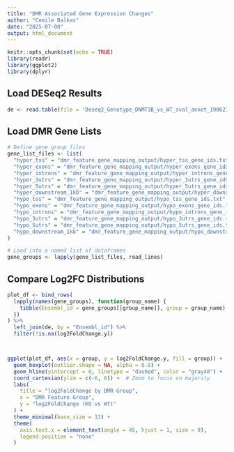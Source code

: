 ```yaml
---
title: "DMR Associated Gene Expression Changes"
author: "Cemile Balkas"
date: "2025-07-08"
output: html_document
---
```


```r
knitr::opts_chunk$set(echo = TRUE)
library(readr)
library(ggplot2)
library(dplyr)
```

## Load DESeq2 Results

```r

de <- read.table(file = 'Deseq2_Genotype_DNMT3B_vs_WT_sval_annot_190623.txt', sep = '\t', header = TRUE)

```


## Load DMR Gene Lists

```r
# Define gene group files
gene_list_files <- list(
  "hyper_tss" = "dmr_feature_gene_mapping_output/hyper_tss_gene_ids.txt",
  "hyper_exons" = "dmr_feature_gene_mapping_output/hyper_exons_gene_ids.txt",
  "hyper_introns" = "dmr_feature_gene_mapping_output/hyper_introns_gene_ids.txt",
  "hyper_3utrs" = "dmr_feature_gene_mapping_output/hyper_3utrs_gene_ids.txt",
  "hyper_5utrs" = "dmr_feature_gene_mapping_output/hyper_5utrs_gene_ids.txt",
  "hyper_downstream_1kb" = "dmr_feature_gene_mapping_output/hyper_downstream_1kb_gene_ids.txt",
  "hypo_tss" = "dmr_feature_gene_mapping_output/hypo_tss_gene_ids.txt",
  "hypo_exons" = "dmr_feature_gene_mapping_output/hypo_exons_gene_ids.txt",
  "hypo_introns" = "dmr_feature_gene_mapping_output/hypo_introns_gene_ids.txt",
  "hypo_3utrs" = "dmr_feature_gene_mapping_output/hypo_3utrs_gene_ids.txt",
  "hypo_5utrs" = "dmr_feature_gene_mapping_output/hypo_5utrs_gene_ids.txt",
  "hypo_downstream_1kb" = "dmr_feature_gene_mapping_output/hypo_downstream_1kb_gene_ids.txt"
)

# Load into a named list of dataframes
gene_groups <- lapply(gene_list_files, read_lines)

```


## Compare Log2FC Distributions

```r
plot_df <- bind_rows(
  lapply(names(gene_groups), function(group_name) {
    tibble(Ensembl_id = gene_groups[[group_name]], group = group_name)
  })
) %>%
  left_join(de, by = "Ensembl_id") %>%
  filter(!is.na(log2FoldChange.y))



ggplot(plot_df, aes(x = group, y = log2FoldChange.y, fill = group)) +
  geom_boxplot(outlier.shape = NA, alpha = 0.8) +
  geom_hline(yintercept = 0, linetype = "dashed", color = "gray40") +
  coord_cartesian(ylim = c(-6, 6)) +  # Zoom to focus on majority
  labs(
    title = "log2FoldChange by DMR Group",
    x = "DMR Feature Group",
    y = "log2FoldChange (KO vs WT)"
  ) +
  theme_minimal(base_size = 12) +
  theme(
    axis.text.x = element_text(angle = 45, hjust = 1, size = 9),
    legend.position = "none"
  )



```

